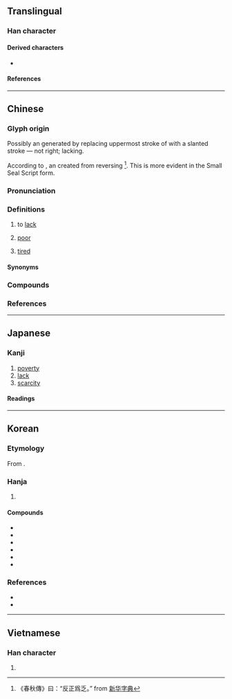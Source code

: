 {{character info}}
==Translingual==

===Han character===
{{Han char|rn=4|rad=丿|as=03|sn=4|four=20307|canj=HINO|ids=⿱㇒之}}

====Derived characters====
* {{l|mul|[[姂]], [[㞏]], [[柉]], [[泛]], [[疺]], [[眨]], [[砭]], [[窆]], [[䍇]], [[䒦]], [[覂]], [[貶]], [[𪀐]]}}

====References====
{{Han ref|kx=0082.100|dkj=00133|hdz=10034.030|uh=4E4F}}

----

==Chinese==
{{zh-forms}}

===Glyph origin===
{{Han etym}}
Possibly an {{liushu|i|nocap=1}} generated by replacing uppermost stroke of {{zh-l|*正|straight; right}} with a slanted stroke {{zh-l|*丿}} — not right; lacking.

According to ''{{w|Shuowen}}'', an {{liushu|i|nocap=1}} created from reversing {{zh-l|*正|straight; right}}<ref>《春秋傳》曰：“反正爲乏。” from [https://zidian.911cha.com/zi4e4f.html 新华字典]</ref>. This is more evident in the Small Seal Script form.

===Pronunciation===
{{zh-pron
|m=fá
|c=fat6
|h=gd=fad6
|mn=hoa̍t/ha̍t
|mn_note=hoa̍t - literary; ha̍t - vernacular
|mn-t=huag8/huêg8/hêg8/hak8
|mn-t_note=huag8/huêg8 - literary (huêg8 - Chaozhou); hêg8 - vernacular (“tired”); hak8 - vernacular (“to lack”)
|mc=y
|oc=y
|cat=v,a
}}

===Definitions===
{{zh-hanzi}}

# to [[lack]]
#: {{zh-x|缺乏|to lack; to be short of}}
# [[poor]]
#: {{zh-x|貧乏|poor}}
# [[tired]]
#: {{zh-x|疲乏|tired}}

====Synonyms====
{{zh-dial|累}}

===Compounds===
{{zh-der|不乏|不乏其人|不虞匱乏|中饋乏人|乏人|乏人問津|乏倦|乏味|乏善可陳|乏困|乏地|乏手|乏月|乏桶|乏樣子|乏煤|乏用|乏角兒|乏貨|乏趣|乏頓|人困馬乏|倦乏|分身乏術|力乏兵衰|力困筋乏|勞乏|匱乏|周急繼乏|回天乏術|回生乏術|困乏|害乏|家道消乏|彈性疲乏|後繼乏人|後繼乏力|承乏|振貧濟乏|春困秋乏|欲振乏力|歇乏|消乏|疲乏|疲乏強度|空乏|窮乏|絕乏|缺乏|謝乏|貧乏|賑窮濟乏|返魂乏術|道乏|銷乏|闕乏|養乏}}

===References===
<references/>

----

==Japanese==

===Kanji===
{{ja-kanji|grade=c|rs=丿04}}

# [[poverty]]
# [[lack]]
# [[scarcity]]

====Readings====
{{ja-readings
|goon=ぼう<ぼふ
|kanon=ほう<はふ
|kanyoon=ぼう<ばふ
|kun=とぼ-し.い
}}

----

==Korean==

===Etymology===
From {{der|ko|ltc|-}} {{ltc-l|乏|id=1}}.

===Hanja===
{{ko-hanja|모자라다|모자랄|핍}}

# {{hanja form of|핍|[[lack]]}}

====Compounds====
{{top3}}
* {{ko-l|결핍|[[lack]]|缺乏}}
* {{ko-l|곤핍|being [[fatigued]]|困乏}}
* {{ko-l|궁핍|[[poverty]], [[privation]]|窮乏}}
* {{ko-l|빈핍|[[poverty]]|貧乏}}
* {{ko-l|절핍|[[exhaustion]]|絶乏}}
* {{ko-l|핍혈|[[hyphema]]|乏血}}
{{bottom}}

===References===
* {{R:hanjadoc|50}}
* {{Hanja ref|nav=12238}}

----

==Vietnamese==

===Han character===
{{vi-readings|reading=phạp, phạc|rs=丿04}}
# {{rfdef|vi|sort=丿04}}
